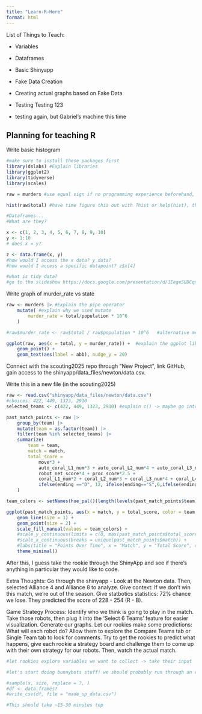 ```yaml
---
title: "Learn-R-Here"
format: html
---
```


List of Things to Teach:

-   Variables

-   Dataframes

-   Basic Shinyapp

-   Fake Data Creation

-   Creating actual graphs based on Fake Data

-   Testing Testing 123

-   testing again, but Gabriel's machine this time

## Planning for teaching R

Write basic histogram

```r
#make sure to install these packages first 
library(dslabs) #Explain libraries
library(ggplot2) 
library(tidyverse)
library(scales)

raw = murders #use equal sign if no programming experience beforehand, use <- if they have experience

hist(raw$total) #have time figure this out with ?hist or help(hist), then reading the documentation
```

```r
#Dataframes...
#What are they?

x <- c(1, 2, 3, 4, 5, 6, 7, 8, 9, 10)
y <- 1:10
# does x = y?

z <- data.frame(x, y)
#how would I access the x data? y data?
#how would I access a specific datapoint? z$x[4]

#what is tidy data?
#go to the slideshow https://docs.google.com/presentation/d/1EegeSUDCqnyg5rroPHMdVEJu8JtvQhFOtKkQcoXN7e8/edit?usp=sharing


```

Write graph of murder_rate vs state

```r
raw <- murders |> #Explain the pipe operator
    mutate( #explain why we used mutate
        murder_rate = total/population * 10^6
    )

#raw$murder_rate <- raw$total / raw$population * 10^6   #alternative method, but gets annoying after more than one change

ggplot(raw, aes(x = total, y = murder_rate)) +  #explain the ggplot library/function, explain the aesthetics
    geom_point() + 
    geom_text(aes(label = abb), nudge_y = 20)
```

Connect with the scouting2025 repo through "New Project", link GitHub, gain access to the shinyapp/data_files/newton/data.csv.

Write this in a new file (in the scouting2025)

```r
raw <- read.csv("shinyapp/data_files/newton/data.csv")
#choices: 422, 449, 1323, 2910
selected_teams <- c(422, 449, 1323, 2910) #explain c() -> maybe go into a tangent about R programming being mainly about vectors/lists, dataframes/tidies, etc.

past_match_points <- raw |>
    group_by(team) |>
    mutate(team = as.factor(team)) |>
    filter(team %in% selected_teams) |>
    summarize(
        team = team,
        match = match,
        total_score = 
            move*3 +
            auto_coral_L1_num*3 + auto_coral_L2_num*4 + auto_coral_L3_num*6 + auto_coral_L4_num*7 +
            robot_net_score*4 + proc_score*2.5 +
            coral_L1_num*2 + coral_L2_num*3 + coral_L3_num*4 + coral_L4_num*5 +
            ifelse(ending =="D", 12, ifelse(ending=="S",6,ifelse(ending=="P", 2, 0))),
    )

team_colors <- setNames(hue_pal()(length(levels(past_match_points$team))), levels(past_match_points$team))

ggplot(past_match_points, aes(x = match, y = total_score, color = team, group = team)) + 
    geom_line(size = 1) +
    geom_point(size = 2) + 
    scale_fill_manual(values = team_colors) +
    #scale_y_continuous(limits = c(0, max(past_match_points$total_score, na.rm = TRUE))) +
    #scale_x_continuous(breaks = unique(past_match_points$match)) +
    #labs(title = "Points Over Time", x = "Match", y = "Total Score", color = "Team") +
    theme_minimal()
```

After this, I guess take the rookie through the ShinyApp and see if there's anything in particular they would like to code.

Extra Thoughts: Go through the shinyapp - Look at the Newton data. Then, selected Alliance 4 and Alliance 8 to analyze. Give context: If we don't win this match, we're out of the season. Give statbotics statistics: 72% chance we lose. They predicted the score of 228 - 254 (R - B).

Game Strategy Process: Identify who we think is going to play in the match. Take those robots, then plug it into the 'Select 6 Teams' feature for easier visualization. Generate our graphs. Let our rookies make some predictions: What will each robot do? Allow them to explore the Compare Teams tab or Single Team tab to look for comments. Try to get the rookies to predict what happens, give each rookie a strategy board and challenge them to come up with their own strategy for our robots. Then, watch the actual match.

```r
#let rookies explore variables we want to collect -> take their input

#let's start doing bunnybots stuff! we should probably run through an exercise involving them generating fake data! reference the generating_data.qmd

#sample(x, size, replace = ?, )
#df <- data.frames?
#write_csv(df, file = "made_up_data.csv")

#This should take ~15-30 minutes top


```
